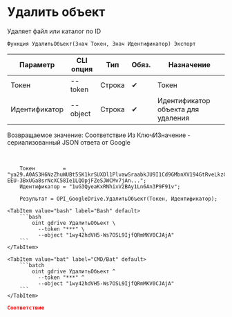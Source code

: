﻿---
sidebar_position: 9
description: Удалить объект и другие функции для работы с Google Drive в Открытом пакете интеграций - бесплатной open-source библиотеке интеграций для 1С:Предприятие 8, OneScript и CLI
keywords: [1C, 1С, 1С:Предприятие, 1С:Предприятие 8.3, API, Интеграция, Сервисы, Обмен, OneScript, CLI, Google Drive]
---


# Удалить объект
 Удаляет файл или каталог по ID



`Функция УдалитьОбъект(Знач Токен, Знач Идентификатор) Экспорт`

  | Параметр | CLI опция | Тип | Обяз. | Назначение |
  |-|-|-|-|-|
  | Токен | --token | Строка | &#x2714; | Токен |
  | Идентификатор | --object | Строка | &#x2714; | Идентификатор объекта для удаления |

  
  Возвращаемое значение:   Соответствие Из КлючИЗначение - сериализованный JSON ответа от Google

<br/>




```bsl title="Пример использования для 1С:Предприятие/OneScript"
    Токен         = "ya29.A0AS3H6NzZhuWUBt5SK1krSUXDl1PlvawSraabkJU9I1Cd9GMbnXV194GtRveLkzC4TFqpg8CjFqwe1CqV-EEU-3BxUGa8srNcXC58Ie1LQOpjFZeSJWCMv7jAn...";
    Идентификатор = "1uG3QyeaKxRNhixV2BAy1Ln6An3P9F91v";

    Результат = OPI_GoogleDrive.УдалитьОбъект(Токен, Идентификатор);
```
    

 <Tabs>
  
    <TabItem value="bash" label="Bash" default>
        ```bash
            oint gdrive УдалитьОбъект \
              --token "***" \
              --object "1wy42hdVH5-Ws7OSL9IjfQRmMKV0CJAjA"
        ```
    </TabItem>
  
    <TabItem value="bat" label="CMD/Bat" default>
        ```batch
            oint gdrive УдалитьОбъект ^
              --token "***" ^
              --object "1wy42hdVH5-Ws7OSL9IjfQRmMKV0CJAjA"
        ```
    </TabItem>
</Tabs>


```json title="Результат"
Соответствие
```
